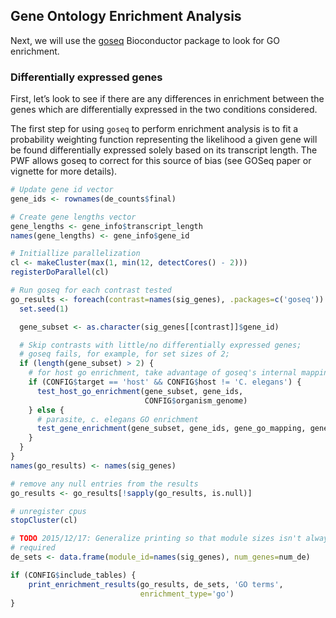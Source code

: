 Gene Ontology Enrichment Analysis
---------------------------------

Next, we will use the
[goseq](http://www.bioconductor.org/packages/release/bioc/html/goseq.html)
Bioconductor package to look for GO enrichment.

### Differentially expressed genes

First, let's look to see if there are any differences in enrichment between the
genes which are differentially expressed in the two conditions considered.

The first step for using `goseq` to perform enrichment analysis is to fit a
probability weighting function representing the likelihood a given gene
will be found differentially expressed solely based on its transcript length.
The PWF allows goseq to correct for this source of bias (see GOSeq paper or
vignette for more details).

```r
# Update gene id vector
gene_ids <- rownames(de_counts$final)

# Create gene lengths vector
gene_lengths <- gene_info$transcript_length
names(gene_lengths) <- gene_info$gene_id
```

```r
# Initiallize parallelization
cl <- makeCluster(max(1, min(12, detectCores() - 2)))
registerDoParallel(cl)

# Run goseq for each contrast tested
go_results <- foreach(contrast=names(sig_genes), .packages=c('goseq')) %dopar% {
  set.seed(1)

  gene_subset <- as.character(sig_genes[[contrast]]$gene_id)

  # Skip contrasts with little/no differentially expressed genes;
  # goseq fails, for example, for set sizes of 2;
  if (length(gene_subset) > 2) {
    # for host go enrichment, take advantage of goseq's internal mapping
    if (CONFIG$target == 'host' && CONFIG$host != 'C. elegans') {
      test_host_go_enrichment(gene_subset, gene_ids,
                              CONFIG$organism_genome)
    } else {
      # parasite, c. elegans GO enrichment
      test_gene_enrichment(gene_subset, gene_ids, gene_go_mapping, gene_lengths)
    }
  }
}
names(go_results) <- names(sig_genes)

# remove any null entries from the results
go_results <- go_results[!sapply(go_results, is.null)]

# unregister cpus
stopCluster(cl)
```

```r
# TODO 2015/12/17: Generalize printing so that module sizes isn't always
# required
de_sets <- data.frame(module_id=names(sig_genes), num_genes=num_de)

if (CONFIG$include_tables) {
    print_enrichment_results(go_results, de_sets, 'GO terms',
                             enrichment_type='go')
}
```

